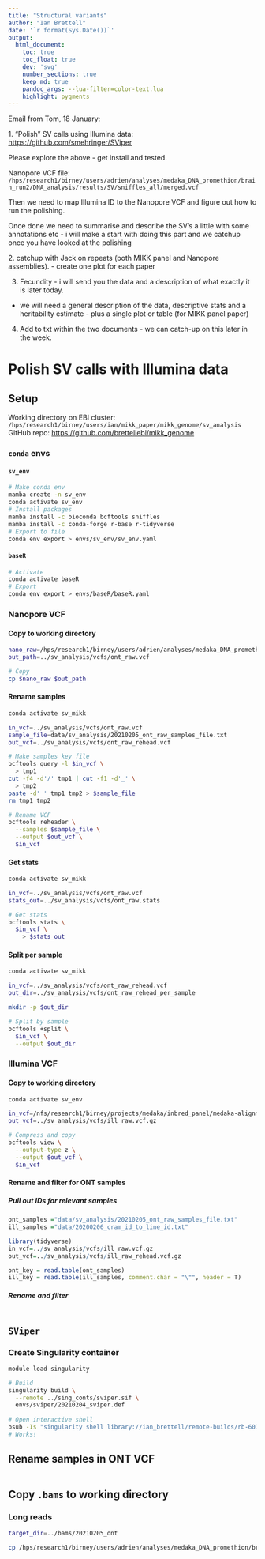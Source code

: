 ```yaml
---
title: "Structural variants"
author: "Ian Brettell"
date: '`r format(Sys.Date())`'
output:
  html_document:
    toc: true
    toc_float: true
    dev: 'svg'
    number_sections: true
    keep_md: true
    pandoc_args: --lua-filter=color-text.lua
    highlight: pygments  
---
```


Email from Tom, 18 January:

[1.]{color="purple"} “Polish” SV calls using Illumina data:
<https://github.com/smehringer/SViper>

Please explore the above - get install and tested.

Nanopore VCF file:
`/hps/research1/birney/users/adrien/analyses/medaka_DNA_promethion/brain_run2/DNA_analysis/results/SV/sniffles_all/merged.vcf`

Then we need to map Illumina ID to the Nanopore VCF and figure out how to run the polishing.

Once done we need to summarise and describe the SV’s a little with some annotations etc
- i will make a start with doing this part and we catchup once you have looked at the polishing

[2.]{color="purple"} catchup with Jack on repeats (both MIKK panel and Nanopore assemblies).
- create one plot for each paper

3. Fecundity - i will send you the data and a description of what exactly it is later today.
- we will need a general description of the data, descriptive stats and a heritability estimate - plus a single plot or table (for MIKK panel paper)

4. Add to txt within the two documents - we can catch-up on this later in the week.

# Polish SV calls with Illumina data

## Setup

Working directory on EBI cluster: `/hps/research1/birney/users/ian/mikk_paper/mikk_genome/sv_analysis`
GitHub repo: <https://github.com/brettellebi/mikk_genome>

### `conda` envs

#### `sv_env`

```bash
# Make conda env
mamba create -n sv_env
conda activate sv_env
# Install packages
mamba install -c bioconda bcftools sniffles
mamba install -c conda-forge r-base r-tidyverse
# Export to file
conda env export > envs/sv_env/sv_env.yaml
```

#### `baseR`

```bash
# Activate
conda activate baseR
# Export
conda env export > envs/baseR/baseR.yaml
```


### Nanopore VCF

#### Copy to working directory

```bash
nano_raw=/hps/research1/birney/users/adrien/analyses/medaka_DNA_promethion/brain_run2/DNA_analysis/results/SV/sniffles_all/merged.vcf
out_path=../sv_analysis/vcfs/ont_raw.vcf

# Copy
cp $nano_raw $out_path

```

#### Rename samples

```bash
conda activate sv_mikk

in_vcf=../sv_analysis/vcfs/ont_raw.vcf
sample_file=data/sv_analysis/20210205_ont_raw_samples_file.txt
out_vcf=../sv_analysis/vcfs/ont_raw_rehead.vcf

# Make samples key file
bcftools query -l $in_vcf \
  > tmp1
cut -f4 -d'/' tmp1 | cut -f1 -d'_' \
  > tmp2
paste -d' ' tmp1 tmp2 > $sample_file
rm tmp1 tmp2

# Rename VCF
bcftools reheader \
  --samples $sample_file \
  --output $out_vcf \
  $in_vcf
```

#### Get stats

```bash
conda activate sv_mikk

in_vcf=../sv_analysis/vcfs/ont_raw.vcf
stats_out=../sv_analysis/vcfs/ont_raw.stats

# Get stats
bcftools stats \
  $in_vcf \
    > $stats_out
```

#### Split per sample

```bash
conda activate sv_mikk

in_vcf=../sv_analysis/vcfs/ont_raw_rehead.vcf
out_dir=../sv_analysis/vcfs/ont_raw_rehead_per_sample

mkdir -p $out_dir

# Split by sample
bcftools +split \
  $in_vcf \
  --output $out_dir
```

### Illumina VCF

#### Copy to working directory

```bash
conda activate sv_env

in_vcf=/nfs/research1/birney/projects/medaka/inbred_panel/medaka-alignments-release-94/vcf/medaka_inbred_panel_ensembl_new_reference_release_94.vcf
out_vcf=../sv_analysis/vcfs/ill_raw.vcf.gz

# Compress and copy
bcftools view \
  --output-type z \
  --output $out_vcf \
  $in_vcf
```

#### Rename and filter for ONT samples

##### Pull out IDs for relevant samples

```r
ont_samples ="data/sv_analysis/20210205_ont_raw_samples_file.txt"
ill_samples ="data/20200206_cram_id_to_line_id.txt"

library(tidyverse)
in_vcf=../sv_analysis/vcfs/ill_raw.vcf.gz
out_vcf=../sv_analysis/vcfs/ill_raw_rehead.vcf.gz

ont_key = read.table(ont_samples)
ill_key = read.table(ill_samples, comment.char = "\"", header = T)
```

##### Rename and filter

```bash

```


## `SViper`

### Create Singularity container
```bash
module load singularity

# Build
singularity build \
  --remote ../sing_conts/sviper.sif \
  envs/sviper/20210204_sviper.def
  
# Open interactive shell
bsub -Is "singularity shell library://ian_brettell/remote-builds/rb-601bf71871bec9ed56679127"
# Works! 
```

## Rename samples in ONT VCF

```bash

```

## Copy `.bams` to working directory

### Long reads

```bash
target_dir=../bams/20210205_ont

cp /hps/research1/birney/users/adrien/analyses/medaka_DNA_promethion/brain_run2/DNA_analysis/results/SV/ngmlr_alignments/* 
```


